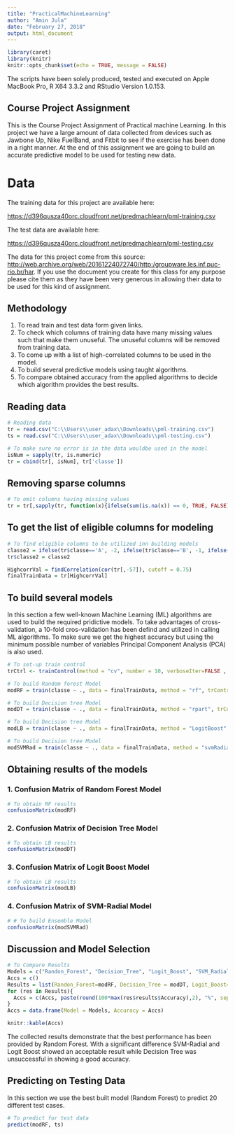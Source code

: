 ```yaml
---
title: "PracticalMachineLearning"
author: "Amin Jula"
date: "February 27, 2018"
output: html_document
---
```


```r
library(caret)
library(knitr)
knitr::opts_chunk$set(echo = TRUE, message = FALSE)
```

The scripts have been solely produced, tested and executed on Apple MacBook Pro, R X64 3.3.2 and RStudio Version 1.0.153.

## Course Project Assignment

This is the Course Project Assignment of Practical machine Learning. In this project we have a large amount of data collected from devices such as Jawbone Up, Nike FuelBand, and Fitbit to see if the exercise has been done in a right manner.  At the end of this assignment we are going to build an accurate predictive model to be used for testing new data.

# Data

The training data for this project are available here:

<https://d396qusza40orc.cloudfront.net/predmachlearn/pml-training.csv>

The test data are available here:

<https://d396qusza40orc.cloudfront.net/predmachlearn/pml-testing.csv>


The data for this project come from this source: <http://web.archive.org/web/20161224072740/http:/groupware.les.inf.puc-rio.br/har>. If you use the document you create for this class for any purpose please cite them as they have been very generous in allowing their data to be used for this kind of assignment.

## Methodology

1. To read train and test data form given links.
2. To check which columns of training data have many missing values such that make them unuseful. The unuseful columns will be removed from training data.
3. To come up with a list of high-correlated columns to be used in the model.
4. To build several predictive models using taught algorithms.
5. To compare obtained accuracy from the applied algorithms to decide which algorithm provides the best results.

## Reading data

```r
# Reading data
tr = read.csv("C:\\Users\\user_adax\\Downloads\\pml-training.csv")
ts = read.csv("C:\\Users\\user_adax\\Downloads\\pml-testing.csv")

# To make sure no error is in the data wouldbe used in the model
isNum = sapply(tr, is.numeric)
tr = cbind(tr[, isNum], tr['classe'])
```

## Removing sparse columns

```r
# To omit columns having missing values
tr = tr[,sapply(tr, function(x){ifelse(sum(is.na(x)) == 0, TRUE, FALSE)})]
```

## To get the list of eligible columns for modeling

```r
# To find eligible columns to be utilized inn building models
classe2 = ifelse(tr$classe=='A', -2, ifelse(tr$classe=='B', -1, ifelse(tr$classe=='C', 0, ifelse(tr$classe=='D', 1, 2))))
tr$classe2 = classe2

HighcorrVal = findCorrelation(cor(tr[,-57]), cutoff = 0.75)
finalTrainData = tr[HighcorrVal]
```

## To build several models

In this section a few well-known Machine Learning (ML) algorithms are used to build the required pridictive models. To take advantages of cross-validation, a 10-fold cros-validation has been defind and utilized in calling ML algorithms. To make sure we get the highest accuracy but using the minimum possible number of variables Principal Component Analysis (PCA) is also used. 

```r
# To set-up train control
trCtrl <- trainControl(method = "cv", number = 10, verboseIter=FALSE , preProcOptions="pca", allowParallel=TRUE)

# To build Random forest Model
modRF = train(classe ~ ., data = finalTrainData, method = "rf", trControl = trCtrl)

# To build Decision tree Model
modDT = train(classe ~ ., data = finalTrainData, method = "rpart", trControl = trCtrl)

# To build Decision tree Model
modLB = train(classe ~ ., data = finalTrainData, method = "LogitBoost", trControl = trCtrl)

# To build Decision tree Model
modSVMRad = train(classe ~ ., data = finalTrainData, method = "svmRadial", trControl = trCtrl)
```

## Obtaining results of the models

### 1. Confusion Matrix of Random Forest Model
```r
# To obtain RF results
confusionMatrix(modRF)
```
### 2. Confusion Matrix of Decision Tree Model
```r
# To obtain LB results
confusionMatrix(modDT)
```
### 3. Confusion Matrix of Logit Boost Model
```r
# To obtain LB results
confusionMatrix(modLB)
```

### 4. Confusion Matrix of SVM-Radial Model
```r
# # To build Ensemble Model
confusionMatrix(modSVMRad)
```

## Discussion and Model Selection

```r
# To Compare Results
Models = c("Randon_Forest", "Decision_Tree", "Logit_Boost", "SVM_Radial")
Accs = c()
Results = list(Randon_Forest=modRF, Decision_Tree = modDT, Logit_Boost=modLB, SVM_Radial=modSVMRad)
for (res in Results){
  Accs = c(Accs, paste(round(100*max(res$results$Accuracy),2), "%", sep = " "))
}
Accs = data.frame(Model = Models, Accuracy = Accs)

knitr::kable(Accs)
```

The collected results demonstrate that the best performance has been provided by Random Forest. With a significant difference SVM-Radial and Logit Boost showed an acceptable result while Decision Tree was unsuccessful in showing a good accuracy.

## Predicting on Testing Data

In this section we use the best built model (Random Forest) to predict 20 different test cases.

```r
# To predict for test data
predict(modRF, ts)
```
